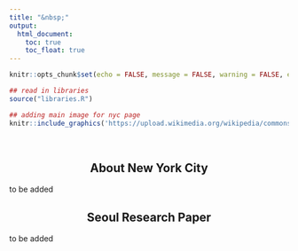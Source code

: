 ```yaml
---
title: "&nbsp;"
output:
  html_document:
    toc: true
    toc_float: true
---
```


```r
knitr::opts_chunk$set(echo = FALSE, message = FALSE, warning = FALSE, error = FALSE )

## read in libraries
source("libraries.R")
```


```r
## adding main image for nyc page
knitr::include_graphics('https://upload.wikimedia.org/wikipedia/commons/5/5f/Manhattan_from_Weehawken%2C_NJ.jpg')
```

<br>

<h2 style = text-align:center> About New York City</h2>

to be added

<h2 style = text-align:center> Seoul Research Paper</h2>

to be added